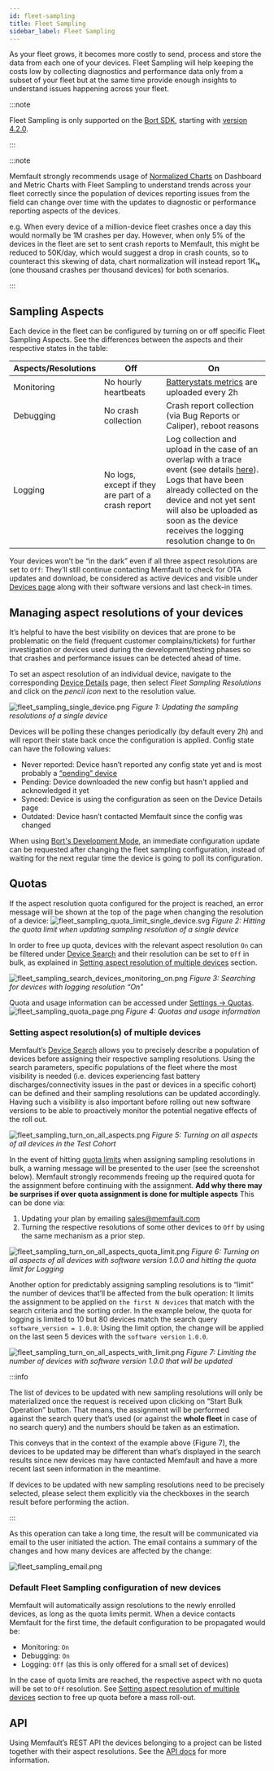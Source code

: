 ```yaml
---
id: fleet-sampling
title: Fleet Sampling
sidebar_label: Fleet Sampling
---
```


As your fleet grows, it becomes more costly to send, process and store the data
from each one of your devices. Fleet Sampling will help keeping the costs low by
collecting diagnostics and performance data only from a subset of your fleet but
at the same time provide enough insights to understand issues happening across
your fleet.

:::note

Fleet Sampling is only supported on the
[Bort SDK](https://github.com/memfault/bort), starting with
[version 4.2.0](https://github.com/memfault/bort/blob/master/CHANGELOG.md#v420---september-14th-2022).

:::

:::note

Memfault strongly recommends usage of
[Normalized Charts](/docs/platform/charts/#chart-normalization) on Dashboard and
Metric Charts with Fleet Sampling to understand trends across your fleet
correctly since the population of devices reporting issues from the field can
change over time with the updates to diagnostic or performance reporting aspects
of the devices.

e.g. When every device of a million-device fleet crashes once a day this would
normally be 1M crashes per day. However, when only 5% of the devices in the
fleet are set to sent crash reports to Memfault, this might be reduced to
50K/day, which would suggest a drop in crash counts, so to counteract this
skewing of data, chart normalization will instead report 1K₁ₖ (one thousand
crashes per thousand devices) for both scenarios.

:::

## Sampling Aspects

Each device in the fleet can be configured by turning on or off specific Fleet
Sampling Aspects. See the differences between the aspects and their respective
states in the table:

| Aspects/Resolutions | Off                                                | On                                                                                                                                                                                                                                                                                                 |
| ------------------- | -------------------------------------------------- | -------------------------------------------------------------------------------------------------------------------------------------------------------------------------------------------------------------------------------------------------------------------------------------------------- |
| Monitoring          | No hourly heartbeats                               | [Batterystats metrics](/docs/android/android-builtin-metrics#battery-and-related-metrics) are uploaded every 2h                                                                                                                                                                                    |
| Debugging           | No crash collection                                | Crash report collection (via Bug Reports or Caliper), reboot reasons                                                                                                                                                                                                                               |
| Logging             | No logs, except if they are part of a crash report | Log collection and upload in the case of an overlap with a trace event (see details [here](/docs/android/android-logging/)). <br />Logs that have been already collected on the device and not yet sent will also be uploaded as soon as the device receives the logging resolution change to `On` |

Your devices won’t be “in the dark” even if all three aspect resolutions are set
to `Off`: They’ll still continue contacting Memfault to check for OTA updates
and download, be considered as active devices and visible under
[Devices page](https://app.memfault.com/organizations/-/projects/-/devices)
along with their software versions and last check-in times.

## Managing aspect resolutions of your devices

It’s helpful to have the best visibility on devices that are prone to be
problematic on the field (frequent customer complains/tickets) for further
investigation or devices used during the development/testing phases so that
crashes and performance issues can be detected ahead of time.

To set an aspect resolution of an individual device, navigate to the
corresponding
[Device Details](/docs/platform/inspecting-a-device#device-details) page, then
select _Fleet Sampling Resolutions_ and click on the *pencil icon* next to the
resolution value.

![fleet_sampling_single_device.png](/img/docs/platform/fleet-sampling-single-device.png)
_Figure 1: Updating the sampling resolutions of a single device_

Devices will be polling these changes periodically (by default every 2h) and
will report their state back once the configuration is applied. Config state can
have the following values:

- Never reported: Device hasn’t reported any config state yet and is most
  probably a [“pending” device](/docs/platform/memfault-terminology)
- Pending: Device downloaded the new config but hasn't applied and acknowledged
  it yet
- Synced: Device is using the configuration as seen on the Device Details page
- Outdated: Device hasn’t contacted Memfault since the config was changed

When using
[Bort's Development Mode](/docs/android/android-getting-started-guide/#development-mode-since-bort-420),
an immediate configuration update can be requested after changing the fleet
sampling configuration, instead of waiting for the next regular time the device
is going to poll its configuration.

## Quotas

If the aspect resolution quota configured for the project is reached, an error
message will be shown at the top of the page when changing the resolution of a
device:
![fleet_sampling_quota_limit_single_device.svg](/img/docs/platform/fleet_sampling_quota_limit_single_device.svg)
_Figure 2: Hitting the quota limit when updating sampling resolution of a single
device_

In order to free up quota, devices with the relevant aspect resolution `On` can
be filtered under
[Device Search](https://app.memfault.com/organizations/-/projects/-/devices) and
their resolution can be set to `Off` in bulk, as explained in
[Setting aspect resolution of multiple devices](#setting-aspect-resolutions-of-multiple-devices)
section.

![fleet_sampling_search_devices_monitoring_on.png](/img/docs/platform/fleet_sampling_search_devices_monitoring_on.png)
_Figure 3: Searching for devices with logging resolution “On”_

Quota and usage information can be accessed under
[Settings → Quotas](https://app.memfault.com/organizations/-/projects/-/settings/quotas).
![fleet_sampling_quota_page.png](/img/docs/platform/fleet_sampling_quota_page.png)
_Figure 4: Quotas and usage information_

### Setting aspect resolution(s) of multiple devices

Memfault’s
[Device Search](https://app.memfault.com/organizations/-/projects/-/devices)
allows you to precisely describe a population of devices before assigning their
respective sampling resolutions. Using the search parameters, specific
populations of the fleet where the most visibility is needed (i.e. devices
experiencing fast battery discharges/connectivity issues in the past or devices
in a specific cohort) can be defined and their sampling resolutions can be
updated accordingly. Having such a visibility is also important before rolling
out new software versions to be able to proactively monitor the potential
negative effects of the roll out.

![fleet_sampling_turn_on_all_aspects.png](/img/docs/platform/fleet_sampling_turn_on_all_aspects.png)
_Figure 5: Turning on all aspects of all devices in the Test Cohort_

In the event of hitting [quota limits](#quotas) when assigning sampling
resolutions in bulk, a warning message will be presented to the user (see the
screenshot below). Memfault strongly recommends freeing up the required quota
for the assignment before continuing with the assignment. **Add why there may be
surprises if over quota assignment is done for multiple aspects** This can be
done via:

1. Updating your plan by emailing sales@memfault.com
2. Turning the respective resolutions of some other devices to `Off` by using the same mechanism as a prior step.

![fleet_sampling_turn_on_all_aspects_quota_limit.png](/img/docs/platform/fleet_sampling_turn_on_all_aspects_quota_limit.png)
_Figure 6: Turning on all aspects of all devices with software version 1.0.0 and
hitting the quota limit for Logging_

Another option for predictably assigning sampling resolutions is to “limit” the
number of devices that’ll be affected from the bulk operation: It limits the
assignment to be applied on `the first N devices` that match with the search
criteria and the sorting order. In the example below, the quota for logging is
limited to 10 but 80 devices match the search query `software_version = 1.0.0`:
Using the limit option, the change will be applied on the last seen 5 devices
with the `software version` `1.0.0`.

![fleet_sampling_turn_on_all_aspects_with_limit.png](/img/docs/platform/fleet_sampling_turn_on_all_aspects_with_limit.png)
_Figure 7: Limiting the number of devices with software version 1.0.0 that will
be updated_

:::info

The list of devices to be updated with new sampling resolutions will only be
materialized once the request is received upon clicking on “Start Bulk
Operation” button. That means, the assignment will be performed against the
search query that’s used (or against the **whole fleet** in case of no search
query) and the numbers should be taken as an estimation.

This conveys that in the context of the example above (Figure 7), the devices to
be updated may be different than what’s displayed in the search results since
new devices may have contacted Memfault and have a more recent last seen
information in the meantime.

If devices to be updated with new sampling resolutions need to be precisely
selected, please select them explicitly via the checkboxes in the search result
before performing the action.

:::

As this operation can take a long time, the result will be communicated via
email to the user initiated the action. The email contains a summary of the
changes and how many devices are affected by the change:

![fleet_sampling_email.png](/img/docs/platform/fleet_sampling_email.png)

### Default Fleet Sampling configuration of new devices

Memfault will automatically assign resolutions to the newly enrolled devices, as
long as the quota limits permit. When a device contacts Memfault for the first
time, the default configuration to be propagated would be:

- Monitoring: `On`
- Debugging: `On`
- Logging: `Off` (as this is only offered for a small set of devices)

In the case of quota limits are reached, the respective aspect with no quota
will be set to `Off` resolution. See
[Setting aspect resolution of multiple devices](#setting-aspect-resolutions-of-multiple-devices)
section to free up quota before a mass roll-out.

## API

Using Memfault’s REST API the devices belonging to a project can be listed
together with their aspect resolutions. See the
[API docs](https://api-docs.memfault.com/#2634f3fb-d137-42a8-b093-e05d420b8932)
for more information.
